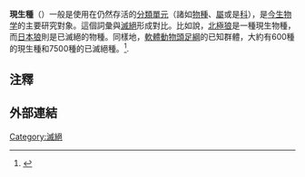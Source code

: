'''現生種'''（{{lang-en|Extant taxon}}）一般是使用在仍然存活的[[分類單元|分類單元]]（諸如[[物種|物種]]、[[屬|屬]]或是[[科|科]]），是[[今生物学|今生物学]]的主要研究對象。這個詞彙與[[滅絕|滅絕]]形成對比。比如說，[[北極狼|北極狼]]是一種現生物種，而[[日本狼|日本狼]]則是已滅絕的物種。同樣地，[[軟體動物|軟體動物]][[頭足綱|頭足綱]]的已知群體，大約有600種的現生種和7500種的已滅絕種。<ref>{{Citation
  | last1 = Barnes   | first1 = Robert D.
  | title = Invertebrate Zoology (5th edition)
  | publisher = Saunders College Publishing, Philadelphia, USA
  | year = 1987
  | isbn = 003008914X }}</ref>.

==注釋==
{{reflist}}

==外部連結==

[[Category:滅絕|Category:滅絕]]

{{生物學小作品}}